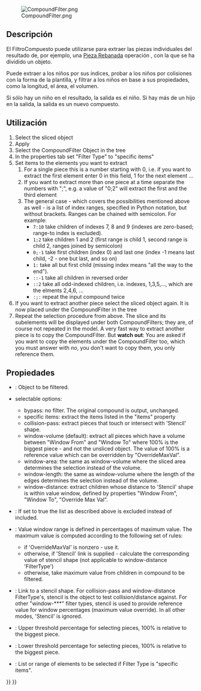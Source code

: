 <languages/>
<div class="mw-translate-fuzzy">
{{Docnav/es
|[[Part_ExplodeCompound/es|Explotar el compuesto]]
|[[Part_Extrude/es|Extruye]]
|[[Part_Workbench/es|Pieza]]
|IconL=Part_ExplodeCompound.svg
|IconC=Workbench_Part.svg
|IconR=Part_Extrude.svg
}}
</div>

<div class="mw-translate-fuzzy">
{{GuiCommand/es
|Name=Part Compound‏‎Filter
|Name/es=Pieza FiltroCompuesto
|MenuLocation=Part → Filtro Compuesto
|Workbenches=[[Part Workbench/es|Pieza]]
|Version=0.17
}}
</div>

[[File:CompoundFilter.png]]

<span id="Description"></span>
==Descripción==

<div class="mw-translate-fuzzy">
El FiltroCompuesto puede utilizarse para extraer las piezas individuales del resultado de, por ejemplo, una [[Part Slice/es|Pieza Rebanada]] operación , con la que se ha dividido un objeto.
</div>

Puede extraer a los niños por sus índices, probar a los niños por colisiones con la forma de la plantilla, y filtrar a los niños en base a sus propiedades, como la longitud, el área, el volumen.

Si sólo hay un niño en el resultado, la salida es el niño. Si hay más de un hijo en la salida, la salida es un nuevo compuesto.

<span id="Usage"></span>
==Utilización==

# Select the sliced object
# Apply {{MenuCommand|Part → Compound → CompoundFilter}}
# Select the CompoundFilter Object in the tree
# In the properties tab set "Filter Type" to "specific items"
# Set items to the elements you want to extract
## For a single piece this is a number starting with 0, i.e. if you want to extract the first element enter 0 in this field, 1 for the next element ...
## If you want to extract more than one piece at a time separate the numbers with ";", e.g. a value of "0;2" will extract the first and the third element
## The general case - which covers the possibilities mentioned above as well - is a list of index ranges, specified in Python notation, but without brackets. Ranges can be chained with semicolon. For example:
##*   <tt>7:10</tt> take children of indexes 7, 8 and 9 (indexes are zero-based; range-to index is excluded).
##*   <tt>1;2 </tt> take children 1 and 2 (first range is child 1, second range is child 2, ranges joined by semicolon)
##*   <tt>0;-1</tt> take first children (index 0) and last one (index -1 means last child, -2 - one but last, and so on)
##*   <tt>1:  </tt> take all but first child (missing index means "all the way to the end").
##*   <tt>::-1</tt> take all children in reversed order
##*   <tt>::2 </tt> take all odd-indexed children, i.e. indexes, 1,3,5,..., which are the elments 2,4,6, ...
##*   <tt>:;: </tt> repeat the input compound twice
# If you want to extract another piece select the sliced object again. It is now placed under the CompoundFilter in the tree
# Repeat the selection procedure from above. The slice and its subelements will be displayed under both CompoundFilters; they are, of course not repeated in the model. A very fast way to extract another piece is to copy the CompoundFilter. But '''watch out''': You are asked if you want to copy the elements under the CompoundFilter too, which you must answer with ''no'', you don't want to copy them, you only reference them.

<span id="Properties"></span>
==Propiedades==

* {{PropertyData|Base}}: Object to be filtered.
* {{PropertyData|Filter Type}} selectable options:
** bypass: no filter. The original compound is output, unchanged.
** specific items: extract the items listed in the "items" property
** collision-pass: extract pieces that touch or intersect with 'Stencil' shape.
** window-volume (default): extract all pieces which have a volume between "Window From" and "Window To" where 100% is the biggest piece - and not the unsliced object. The value of 100% is a reference value which can be overridden by "OverrideMaxVal".
** window-area: the same as window-volume where the sliced area determines the selection instead of the volume.
** window-length: the same as window-volume where the length of the edges determines the selection instead of the volume.
** window-distance: extract children whose distance to 'Stencil' shape is within value window, defined by properties "Window From", "Window To", "Override Max Val".
* {{PropertyData|Invert}}: If set to true the list as described above is excluded instead of included.
* {{PropertyData|Override Max Val}}: Value window range is defined in percentages of maximum value. The maximum value is computed according to the following set of rules:
** if 'OverrideMaxVal' is nonzero - use it.
** otherwise, if 'Stencil' link is supplied - calculate the corresponding value of stencil shape (not applicable to window-distance 'FilterType')
** otherwise, take maximum value from children in compound to be filtered.
* {{PropertyData|Stencil}}: Link to a stencil shape. For collision-pass and window-distance FilterType's, stencil is the object to test collision/distance against. For other "window-***" filter types, stencil is used to provide reference value for window percentages (maximum value override). In all other modes, 'Stencil' is ignored.
* {{PropertyData|Window From}}: Upper threshold percentage for selecting pieces, 100% is relative to the biggest piece.
* {{PropertyData|Window To}}: Lower threshold percentage for selecting pieces, 100% is relative to the biggest piece.
* {{PropertyData|items}}: List or range of elements to be selected if Filter Type is "specific items".



{{Docnav
|[[Part_ExplodeCompound|ExplodeCompound]]
|[[Part_Boolean|Boolean]]
|[[Part_Workbench|Part]]
|IconL=Part_ExplodeCompound.svg
|IconR=Part_Boolean.svg
|IconC=Workbench_Part.svg
}}

{{Part Tools navi{{#translation:}}}}
{{Userdocnavi{{#translation:}}}}
{{clear}}